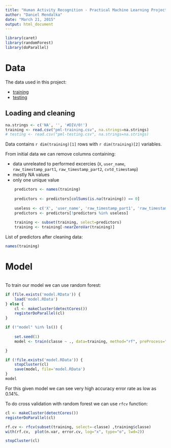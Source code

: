 ```yaml
---
title: "Human Activity Recognition - Practical Machine Learning Project"
author: "Daniel Mendalka"
date: "March 21, 2015"
output: html_document
---
```


```r
library(caret)
library(randomForest)
library(doParallel)
```

# Data
The data used in this project: 

* [training](https://d396qusza40orc.cloudfront.net/predmachlearn/pml-training.csv)
* [testing](https://d396qusza40orc.cloudfront.net/predmachlearn/pml-testing.csv)

## Loading and cleaning

```r
na.strings <- c('NA', '', '#DIV/0!')
training <- read.csv("pml-training.csv", na.strings=na.strings)
# testing <- read.csv("pml-testing.csv", na.strings=na.strings)
```

Data contains `r dim(training)[1]` rows with `r dim(training)[2]` variables.

From initial data we can remove columns containing:

* data unreleated to performed excercies (`X`, `user_name`, `raw_timestamp_part1`, `raw_timestamp_part2`, `cvtd_timestamp`)
* mostly NA values
* only one unique value

```r
    predictors <- names(training)
    
    predictors <- predictors[colSums(is.na(training)) == 0]
    
    useless <- c('X', 'user_name', 'raw_timestamp_part1', 'raw_timestamp_part2', 'cvtd_timestamp')
    predictors <- predictors[!predictors %in% useless]
    
    training <- subset(training, select=predictors)
    training <- training[-nearZeroVar(training)]
```

List of predictors after cleaning data:
```r
names(training)
```

# Model

```r
```

To train our model we can use random forest:

```r
if (file.exists('model.RData')) {
    load('model.RData')
} else {
    cl <- makeCluster(detectCores())
    registerDoParallel(cl)
}
```
```r
if (!"model" %in% ls()) {
    
    set.seed(1)
    model <- train(classe ~ ., data=training, method="rf", preProcess="pca")    

}
```
```r
if (!file.exists('model.RData')) {
    stopCluster(cl)
    save(model, file='model.RData')
}
model
```

For this given model we can see very high accuracy error rate as low as 0.14%.

To do cross validation with random forest we can use `rfcv` function:
```r
cl <- makeCluster(detectCores())
registerDoParallel(cl)
```
```r
rf.cv <- rfcv(subset(training, select=-classe) ,training$classe)
with(rf.cv,  plot(n.var, error.cv, log="x", type="o", lwd=2))
```
```r
stopCluster(cl)
```
